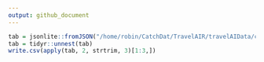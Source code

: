 ```yaml
---
output: github_document
---
```


```r
tab = jsonlite::fromJSON("/home/robin/CatchDat/TravelAIR/travelAIData/convertedjson/0a913b60-fefa-4cce-8166-4b8db10cd7d6.json")
tab = tidyr::unnest(tab)
write.csv(apply(tab, 2, strtrim, 3)[1:3,])
```

